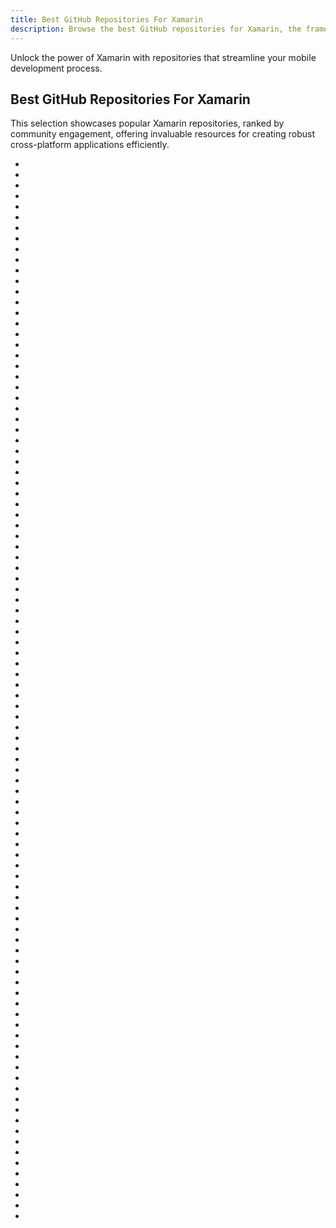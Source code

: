 ```yaml
---
title: Best GitHub Repositories For Xamarin
description: Browse the best GitHub repositories for Xamarin, the framework for building cross-platform mobile apps.
---
```

Unlock the power of Xamarin with repositories that streamline your mobile development process.

## Best GitHub Repositories For Xamarin

This selection showcases popular Xamarin repositories, ranked by community engagement, offering invaluable resources for creating robust cross-platform applications efficiently.

- <Badge owner="AvaloniaUI" repoName="Avalonia" stars="https://img.shields.io/github/stars/AvaloniaUI/Avalonia?style=flat&logoSize=auto" forks="https://img.shields.io/github/forks/AvaloniaUI/Avalonia?style=flat&logoSize=auto"/>
- <Badge owner="dotnet-architecture" repoName="eShopOnContainers" stars="https://img.shields.io/github/stars/dotnet-architecture/eShopOnContainers?style=flat&logoSize=auto" forks="https://img.shields.io/github/forks/dotnet-architecture/eShopOnContainers?style=flat&logoSize=auto"/>
- <Badge owner="CodeHubApp" repoName="CodeHub" stars="https://img.shields.io/github/stars/CodeHubApp/CodeHub?style=flat&logoSize=auto" forks="https://img.shields.io/github/forks/CodeHubApp/CodeHub?style=flat&logoSize=auto"/>
- <Badge owner="mono" repoName="mono" stars="https://img.shields.io/github/stars/mono/mono?style=flat&logoSize=auto" forks="https://img.shields.io/github/forks/mono/mono?style=flat&logoSize=auto"/>
- <Badge owner="unoplatform" repoName="uno" stars="https://img.shields.io/github/stars/unoplatform/uno?style=flat&logoSize=auto" forks="https://img.shields.io/github/forks/unoplatform/uno?style=flat&logoSize=auto"/>
- <Badge owner="reactiveui" repoName="refit" stars="https://img.shields.io/github/stars/reactiveui/refit?style=flat&logoSize=auto" forks="https://img.shields.io/github/forks/reactiveui/refit?style=flat&logoSize=auto"/>
- <Badge owner="reactiveui" repoName="ReactiveUI" stars="https://img.shields.io/github/stars/reactiveui/ReactiveUI?style=flat&logoSize=auto" forks="https://img.shields.io/github/forks/reactiveui/ReactiveUI?style=flat&logoSize=auto"/>
- <Badge owner="PrismLibrary" repoName="Prism" stars="https://img.shields.io/github/stars/PrismLibrary/Prism?style=flat&logoSize=auto" forks="https://img.shields.io/github/forks/PrismLibrary/Prism?style=flat&logoSize=auto"/>
- <Badge owner="NLog" repoName="NLog" stars="https://img.shields.io/github/stars/NLog/NLog?style=flat&logoSize=auto" forks="https://img.shields.io/github/forks/NLog/NLog?style=flat&logoSize=auto"/>
- <Badge owner="MessagePack-CSharp" repoName="MessagePack-CSharp" stars="https://img.shields.io/github/stars/MessagePack-CSharp/MessagePack-CSharp?style=flat&logoSize=auto" forks="https://img.shields.io/github/forks/MessagePack-CSharp/MessagePack-CSharp?style=flat&logoSize=auto"/>
- <Badge owner="xamarin" repoName="Xamarin.Forms" stars="https://img.shields.io/github/stars/xamarin/Xamarin.Forms?style=flat&logoSize=auto" forks="https://img.shields.io/github/forks/xamarin/Xamarin.Forms?style=flat&logoSize=auto"/>
- <Badge owner="mono" repoName="SkiaSharp" stars="https://img.shields.io/github/stars/mono/SkiaSharp?style=flat&logoSize=auto" forks="https://img.shields.io/github/forks/mono/SkiaSharp?style=flat&logoSize=auto"/>
- <Badge owner="beto-rodriguez" repoName="LiveCharts2" stars="https://img.shields.io/github/stars/beto-rodriguez/LiveCharts2?style=flat&logoSize=auto" forks="https://img.shields.io/github/forks/beto-rodriguez/LiveCharts2?style=flat&logoSize=auto"/>
- <Badge owner="xamarin" repoName="xamarin-forms-samples" stars="https://img.shields.io/github/stars/xamarin/xamarin-forms-samples?style=flat&logoSize=auto" forks="https://img.shields.io/github/forks/xamarin/xamarin-forms-samples?style=flat&logoSize=auto"/>
- <Badge owner="MvvmCross" repoName="MvvmCross" stars="https://img.shields.io/github/stars/MvvmCross/MvvmCross?style=flat&logoSize=auto" forks="https://img.shields.io/github/forks/MvvmCross/MvvmCross?style=flat&logoSize=auto"/>
- <Badge owner="migueldeicaza" repoName="TensorFlowSharp" stars="https://img.shields.io/github/stars/migueldeicaza/TensorFlowSharp?style=flat&logoSize=auto" forks="https://img.shields.io/github/forks/migueldeicaza/TensorFlowSharp?style=flat&logoSize=auto"/>
- <Badge owner="mono" repoName="CppSharp" stars="https://img.shields.io/github/stars/mono/CppSharp?style=flat&logoSize=auto" forks="https://img.shields.io/github/forks/mono/CppSharp?style=flat&logoSize=auto"/>
- <Badge owner="stratumauth" repoName="app" stars="https://img.shields.io/github/stars/stratumauth/app?style=flat&logoSize=auto" forks="https://img.shields.io/github/forks/stratumauth/app?style=flat&logoSize=auto"/>
- <Badge owner="Caliburn-Micro" repoName="Caliburn.Micro" stars="https://img.shields.io/github/stars/Caliburn-Micro/Caliburn.Micro?style=flat&logoSize=auto" forks="https://img.shields.io/github/forks/Caliburn-Micro/Caliburn.Micro?style=flat&logoSize=auto"/>
- <Badge owner="jsuarezruiz" repoName="xamarin-forms-goodlooking-UI" stars="https://img.shields.io/github/stars/jsuarezruiz/xamarin-forms-goodlooking-UI?style=flat&logoSize=auto" forks="https://img.shields.io/github/forks/jsuarezruiz/xamarin-forms-goodlooking-UI?style=flat&logoSize=auto"/>
- <Badge owner="xamarin" repoName="xamarin-macios" stars="https://img.shields.io/github/stars/xamarin/xamarin-macios?style=flat&logoSize=auto" forks="https://img.shields.io/github/forks/xamarin/xamarin-macios?style=flat&logoSize=auto"/>
- <Badge owner="reactiveui" repoName="Akavache" stars="https://img.shields.io/github/stars/reactiveui/Akavache?style=flat&logoSize=auto" forks="https://img.shields.io/github/forks/reactiveui/Akavache?style=flat&logoSize=auto"/>
- <Badge owner="neuecc" repoName="Utf8Json" stars="https://img.shields.io/github/stars/neuecc/Utf8Json?style=flat&logoSize=auto" forks="https://img.shields.io/github/forks/neuecc/Utf8Json?style=flat&logoSize=auto"/>
- <Badge owner="NLua" repoName="NLua" stars="https://img.shields.io/github/stars/NLua/NLua?style=flat&logoSize=auto" forks="https://img.shields.io/github/forks/NLua/NLua?style=flat&logoSize=auto"/>
- <Badge owner="microcharts-dotnet" repoName="Microcharts" stars="https://img.shields.io/github/stars/microcharts-dotnet/Microcharts?style=flat&logoSize=auto" forks="https://img.shields.io/github/forks/microcharts-dotnet/Microcharts?style=flat&logoSize=auto"/>
- <Badge owner="xamarin" repoName="XamarinComponents" stars="https://img.shields.io/github/stars/xamarin/XamarinComponents?style=flat&logoSize=auto" forks="https://img.shields.io/github/forks/xamarin/XamarinComponents?style=flat&logoSize=auto"/>
- <Badge owner="XamSome" repoName="awesome-xamarin" stars="https://img.shields.io/github/stars/XamSome/awesome-xamarin?style=flat&logoSize=auto" forks="https://img.shields.io/github/forks/XamSome/awesome-xamarin?style=flat&logoSize=auto"/>
- <Badge owner="microsoft" repoName="AdaptiveCards" stars="https://img.shields.io/github/stars/microsoft/AdaptiveCards?style=flat&logoSize=auto" forks="https://img.shields.io/github/forks/microsoft/AdaptiveCards?style=flat&logoSize=auto"/>
- <Badge owner="xamarin" repoName="ios-samples" stars="https://img.shields.io/github/stars/xamarin/ios-samples?style=flat&logoSize=auto" forks="https://img.shields.io/github/forks/xamarin/ios-samples?style=flat&logoSize=auto"/>
- <Badge owner="xamarin" repoName="XamarinCommunityToolkit" stars="https://img.shields.io/github/stars/xamarin/XamarinCommunityToolkit?style=flat&logoSize=auto" forks="https://img.shields.io/github/forks/xamarin/XamarinCommunityToolkit?style=flat&logoSize=auto"/>
- <Badge owner="xamarin" repoName="Essentials" stars="https://img.shields.io/github/stars/xamarin/Essentials?style=flat&logoSize=auto" forks="https://img.shields.io/github/forks/xamarin/Essentials?style=flat&logoSize=auto"/>
- <Badge owner="videolan" repoName="libvlcsharp" stars="https://img.shields.io/github/stars/videolan/libvlcsharp?style=flat&logoSize=auto" forks="https://img.shields.io/github/forks/videolan/libvlcsharp?style=flat&logoSize=auto"/>
- <Badge owner="shinyorg" repoName="shiny" stars="https://img.shields.io/github/stars/shinyorg/shiny?style=flat&logoSize=auto" forks="https://img.shields.io/github/forks/shinyorg/shiny?style=flat&logoSize=auto"/>
- <Badge owner="luberda-molinet" repoName="FFImageLoading" stars="https://img.shields.io/github/stars/luberda-molinet/FFImageLoading?style=flat&logoSize=auto" forks="https://img.shields.io/github/forks/luberda-molinet/FFImageLoading?style=flat&logoSize=auto"/>
- <Badge owner="moonsharp-devs" repoName="moonsharp" stars="https://img.shields.io/github/stars/moonsharp-devs/moonsharp?style=flat&logoSize=auto" forks="https://img.shields.io/github/forks/moonsharp-devs/moonsharp?style=flat&logoSize=auto"/>
- <Badge owner="jamesmontemagno" repoName="Xamarin.Plugins" stars="https://img.shields.io/github/stars/jamesmontemagno/Xamarin.Plugins?style=flat&logoSize=auto" forks="https://img.shields.io/github/forks/jamesmontemagno/Xamarin.Plugins?style=flat&logoSize=auto"/>
- <Badge owner="realm" repoName="realm-dotnet" stars="https://img.shields.io/github/stars/realm/realm-dotnet?style=flat&logoSize=auto" forks="https://img.shields.io/github/forks/realm/realm-dotnet?style=flat&logoSize=auto"/>
- <Badge owner="jsuarezruiz" repoName="awesome-xamarin-forms" stars="https://img.shields.io/github/stars/jsuarezruiz/awesome-xamarin-forms?style=flat&logoSize=auto" forks="https://img.shields.io/github/forks/jsuarezruiz/awesome-xamarin-forms?style=flat&logoSize=auto"/>
- <Badge owner="Mapsui" repoName="Mapsui" stars="https://img.shields.io/github/stars/Mapsui/Mapsui?style=flat&logoSize=auto" forks="https://img.shields.io/github/forks/Mapsui/Mapsui?style=flat&logoSize=auto"/>
- <Badge owner="Baseflow" repoName="LottieXamarin" stars="https://img.shields.io/github/stars/Baseflow/LottieXamarin?style=flat&logoSize=auto" forks="https://img.shields.io/github/forks/Baseflow/LottieXamarin?style=flat&logoSize=auto"/>
- <Badge owner="aloisdeniel" repoName="awesome-monogame" stars="https://img.shields.io/github/stars/aloisdeniel/awesome-monogame?style=flat&logoSize=auto" forks="https://img.shields.io/github/forks/aloisdeniel/awesome-monogame?style=flat&logoSize=auto"/>
- <Badge owner="unosquare" repoName="ffmediaelement" stars="https://img.shields.io/github/stars/unosquare/ffmediaelement?style=flat&logoSize=auto" forks="https://img.shields.io/github/forks/unosquare/ffmediaelement?style=flat&logoSize=auto"/>
- <Badge owner="lbugnion" repoName="mvvmlight" stars="https://img.shields.io/github/stars/lbugnion/mvvmlight?style=flat&logoSize=auto" forks="https://img.shields.io/github/forks/lbugnion/mvvmlight?style=flat&logoSize=auto"/>
- <Badge owner="rotorgames" repoName="Rg.Plugins.Popup" stars="https://img.shields.io/github/stars/rotorgames/Rg.Plugins.Popup?style=flat&logoSize=auto" forks="https://img.shields.io/github/forks/rotorgames/Rg.Plugins.Popup?style=flat&logoSize=auto"/>
- <Badge owner="ststeiger" repoName="PdfSharpCore" stars="https://img.shields.io/github/stars/ststeiger/PdfSharpCore?style=flat&logoSize=auto" forks="https://img.shields.io/github/forks/ststeiger/PdfSharpCore?style=flat&logoSize=auto"/>
- <Badge owner="Redth" repoName="ZXing.Net.Mobile" stars="https://img.shields.io/github/stars/Redth/ZXing.Net.Mobile?style=flat&logoSize=auto" forks="https://img.shields.io/github/forks/Redth/ZXing.Net.Mobile?style=flat&logoSize=auto"/>
- <Badge owner="syncfusion" repoName="essential-ui-kit-for-xamarin.forms" stars="https://img.shields.io/github/stars/syncfusion/essential-ui-kit-for-xamarin.forms?style=flat&logoSize=auto" forks="https://img.shields.io/github/forks/syncfusion/essential-ui-kit-for-xamarin.forms?style=flat&logoSize=auto"/>
- <Badge owner="dadhi" repoName="DryIoc" stars="https://img.shields.io/github/stars/dadhi/DryIoc?style=flat&logoSize=auto" forks="https://img.shields.io/github/forks/dadhi/DryIoc?style=flat&logoSize=auto"/>
- <Badge owner="linvi" repoName="tweetinvi" stars="https://img.shields.io/github/stars/linvi/tweetinvi?style=flat&logoSize=auto" forks="https://img.shields.io/github/forks/linvi/tweetinvi?style=flat&logoSize=auto"/>
- <Badge owner="vpnhood" repoName="VpnHood" stars="https://img.shields.io/github/stars/vpnhood/VpnHood?style=flat&logoSize=auto" forks="https://img.shields.io/github/forks/vpnhood/VpnHood?style=flat&logoSize=auto"/>
- <Badge owner="prajjwaldimri" repoName="GithubXamarin" stars="https://img.shields.io/github/stars/prajjwaldimri/GithubXamarin?style=flat&logoSize=auto" forks="https://img.shields.io/github/forks/prajjwaldimri/GithubXamarin?style=flat&logoSize=auto"/>
- <Badge owner="mariuszgromada" repoName="MathParser.org-mXparser" stars="https://img.shields.io/github/stars/mariuszgromada/MathParser.org-mXparser?style=flat&logoSize=auto" forks="https://img.shields.io/github/forks/mariuszgromada/MathParser.org-mXparser?style=flat&logoSize=auto"/>
- <Badge owner="runceel" repoName="ReactiveProperty" stars="https://img.shields.io/github/stars/runceel/ReactiveProperty?style=flat&logoSize=auto" forks="https://img.shields.io/github/forks/runceel/ReactiveProperty?style=flat&logoSize=auto"/>
- <Badge owner="Catel" repoName="Catel" stars="https://img.shields.io/github/stars/Catel/Catel?style=flat&logoSize=auto" forks="https://img.shields.io/github/forks/Catel/Catel?style=flat&logoSize=auto"/>
- <Badge owner="sthewissen" repoName="Xamarin.Forms.PancakeView" stars="https://img.shields.io/github/stars/sthewissen/Xamarin.Forms.PancakeView?style=flat&logoSize=auto" forks="https://img.shields.io/github/forks/sthewissen/Xamarin.Forms.PancakeView?style=flat&logoSize=auto"/>
- <Badge owner="HenJigg" repoName="wpf-abp" stars="https://img.shields.io/github/stars/HenJigg/wpf-abp?style=flat&logoSize=auto" forks="https://img.shields.io/github/forks/HenJigg/wpf-abp?style=flat&logoSize=auto"/>
- <Badge owner="dotnet-bluetooth-le" repoName="dotnet-bluetooth-le" stars="https://img.shields.io/github/stars/dotnet-bluetooth-le/dotnet-bluetooth-le?style=flat&logoSize=auto" forks="https://img.shields.io/github/forks/dotnet-bluetooth-le/dotnet-bluetooth-le?style=flat&logoSize=auto"/>
- <Badge owner="inthehand" repoName="32feet" stars="https://img.shields.io/github/stars/inthehand/32feet?style=flat&logoSize=auto" forks="https://img.shields.io/github/forks/inthehand/32feet?style=flat&logoSize=auto"/>
- <Badge owner="Baseflow" repoName="XamarinMediaManager" stars="https://img.shields.io/github/stars/Baseflow/XamarinMediaManager?style=flat&logoSize=auto" forks="https://img.shields.io/github/forks/Baseflow/XamarinMediaManager?style=flat&logoSize=auto"/>
- <Badge owner="mono" repoName="Embeddinator-4000" stars="https://img.shields.io/github/stars/mono/Embeddinator-4000?style=flat&logoSize=auto" forks="https://img.shields.io/github/forks/mono/Embeddinator-4000?style=flat&logoSize=auto"/>
- <Badge owner="VincentH-Net" repoName="CSharpForMarkup" stars="https://img.shields.io/github/stars/VincentH-Net/CSharpForMarkup?style=flat&logoSize=auto" forks="https://img.shields.io/github/forks/VincentH-Net/CSharpForMarkup?style=flat&logoSize=auto"/>
- <Badge owner="VladislavAntonyuk" repoName="MauiSamples" stars="https://img.shields.io/github/stars/VladislavAntonyuk/MauiSamples?style=flat&logoSize=auto" forks="https://img.shields.io/github/forks/VladislavAntonyuk/MauiSamples?style=flat&logoSize=auto"/>
- <Badge owner="chayxana" repoName="Restaurant-App" stars="https://img.shields.io/github/stars/chayxana/Restaurant-App?style=flat&logoSize=auto" forks="https://img.shields.io/github/forks/chayxana/Restaurant-App?style=flat&logoSize=auto"/>
- <Badge owner="brminnick" repoName="GitTrends" stars="https://img.shields.io/github/stars/brminnick/GitTrends?style=flat&logoSize=auto" forks="https://img.shields.io/github/forks/brminnick/GitTrends?style=flat&logoSize=auto"/>
- <Badge owner="xamarin" repoName="xamarin-forms-book-samples" stars="https://img.shields.io/github/stars/xamarin/xamarin-forms-book-samples?style=flat&logoSize=auto" forks="https://img.shields.io/github/forks/xamarin/xamarin-forms-book-samples?style=flat&logoSize=auto"/>
- <Badge owner="xamarinhq" repoName="app-conference" stars="https://img.shields.io/github/stars/xamarinhq/app-conference?style=flat&logoSize=auto" forks="https://img.shields.io/github/forks/xamarinhq/app-conference?style=flat&logoSize=auto"/>
- <Badge owner="kwsch" repoName="PKHeX.Mobile" stars="https://img.shields.io/github/stars/kwsch/PKHeX.Mobile?style=flat&logoSize=auto" forks="https://img.shields.io/github/forks/kwsch/PKHeX.Mobile?style=flat&logoSize=auto"/>
- <Badge owner="jbe2277" repoName="waf" stars="https://img.shields.io/github/stars/jbe2277/waf?style=flat&logoSize=auto" forks="https://img.shields.io/github/forks/jbe2277/waf?style=flat&logoSize=auto"/>
- <Badge owner="jamesmontemagno" repoName="MediaPlugin" stars="https://img.shields.io/github/stars/jamesmontemagno/MediaPlugin?style=flat&logoSize=auto" forks="https://img.shields.io/github/forks/jamesmontemagno/MediaPlugin?style=flat&logoSize=auto"/>
- <Badge owner="AndreiMisiukevich" repoName="CardView" stars="https://img.shields.io/github/stars/AndreiMisiukevich/CardView?style=flat&logoSize=auto" forks="https://img.shields.io/github/forks/AndreiMisiukevich/CardView?style=flat&logoSize=auto"/>
- <Badge owner="bugthesystem" repoName="FireSharp" stars="https://img.shields.io/github/stars/bugthesystem/FireSharp?style=flat&logoSize=auto" forks="https://img.shields.io/github/forks/bugthesystem/FireSharp?style=flat&logoSize=auto"/>
- <Badge owner="nearby-sharing" repoName="android" stars="https://img.shields.io/github/stars/nearby-sharing/android?style=flat&logoSize=auto" forks="https://img.shields.io/github/forks/nearby-sharing/android?style=flat&logoSize=auto"/>
- <Badge owner="dotnet" repoName="Microsoft.Maui.Graphics" stars="https://img.shields.io/github/stars/dotnet/Microsoft.Maui.Graphics?style=flat&logoSize=auto" forks="https://img.shields.io/github/forks/dotnet/Microsoft.Maui.Graphics?style=flat&logoSize=auto"/>
- <Badge owner="dotnet" repoName="Microsoft.Maui.Graphics.Controls" stars="https://img.shields.io/github/stars/dotnet/Microsoft.Maui.Graphics.Controls?style=flat&logoSize=auto" forks="https://img.shields.io/github/forks/dotnet/Microsoft.Maui.Graphics.Controls?style=flat&logoSize=auto"/>
- <Badge owner="Baseflow" repoName="XF-Material-Library" stars="https://img.shields.io/github/stars/Baseflow/XF-Material-Library?style=flat&logoSize=auto" forks="https://img.shields.io/github/forks/Baseflow/XF-Material-Library?style=flat&logoSize=auto"/>
- <Badge owner="jfversluis" repoName="learn-dotnet-maui" stars="https://img.shields.io/github/stars/jfversluis/learn-dotnet-maui?style=flat&logoSize=auto" forks="https://img.shields.io/github/forks/jfversluis/learn-dotnet-maui?style=flat&logoSize=auto"/>
- <Badge owner="aloneguid" repoName="parquet-dotnet" stars="https://img.shields.io/github/stars/aloneguid/parquet-dotnet?style=flat&logoSize=auto" forks="https://img.shields.io/github/forks/aloneguid/parquet-dotnet?style=flat&logoSize=auto"/>
- <Badge owner="rid00z" repoName="FreshMvvm" stars="https://img.shields.io/github/stars/rid00z/FreshMvvm?style=flat&logoSize=auto" forks="https://img.shields.io/github/forks/rid00z/FreshMvvm?style=flat&logoSize=auto"/>
- <Badge owner="roubachof" repoName="Sharpnado.Presentation.Forms" stars="https://img.shields.io/github/stars/roubachof/Sharpnado.Presentation.Forms?style=flat&logoSize=auto" forks="https://img.shields.io/github/forks/roubachof/Sharpnado.Presentation.Forms?style=flat&logoSize=auto"/>
- <Badge owner="enisn" repoName="Xamarin.Forms.InputKit" stars="https://img.shields.io/github/stars/enisn/Xamarin.Forms.InputKit?style=flat&logoSize=auto" forks="https://img.shields.io/github/forks/enisn/Xamarin.Forms.InputKit?style=flat&logoSize=auto"/>
- <Badge owner="xamarin" repoName="docs-archive" stars="https://img.shields.io/github/stars/xamarin/docs-archive?style=flat&logoSize=auto" forks="https://img.shields.io/github/forks/xamarin/docs-archive?style=flat&logoSize=auto"/>
- <Badge owner="dwmkerr" repoName="app-icon" stars="https://img.shields.io/github/stars/dwmkerr/app-icon?style=flat&logoSize=auto" forks="https://img.shields.io/github/forks/dwmkerr/app-icon?style=flat&logoSize=auto"/>
- <Badge owner="amay077" repoName="Xamarin.Forms.GoogleMaps" stars="https://img.shields.io/github/stars/amay077/Xamarin.Forms.GoogleMaps?style=flat&logoSize=auto" forks="https://img.shields.io/github/forks/amay077/Xamarin.Forms.GoogleMaps?style=flat&logoSize=auto"/>
- <Badge owner="junian" repoName="Standard.Licensing" stars="https://img.shields.io/github/stars/junian/Standard.Licensing?style=flat&logoSize=auto" forks="https://img.shields.io/github/forks/junian/Standard.Licensing?style=flat&logoSize=auto"/>
- <Badge owner="microsoft" repoName="SmartHotel360-Mobile" stars="https://img.shields.io/github/stars/microsoft/SmartHotel360-Mobile?style=flat&logoSize=auto" forks="https://img.shields.io/github/forks/microsoft/SmartHotel360-Mobile?style=flat&logoSize=auto"/>
- <Badge owner="xamarin" repoName="Xamarin.Auth" stars="https://img.shields.io/github/stars/xamarin/Xamarin.Auth?style=flat&logoSize=auto" forks="https://img.shields.io/github/forks/xamarin/Xamarin.Auth?style=flat&logoSize=auto"/>
- <Badge owner="hhblaze" repoName="DBreeze" stars="https://img.shields.io/github/stars/hhblaze/DBreeze?style=flat&logoSize=auto" forks="https://img.shields.io/github/forks/hhblaze/DBreeze?style=flat&logoSize=auto"/>
- <Badge owner="maxim-saplin" repoName="CrossPlatformDiskTest" stars="https://img.shields.io/github/stars/maxim-saplin/CrossPlatformDiskTest?style=flat&logoSize=auto" forks="https://img.shields.io/github/forks/maxim-saplin/CrossPlatformDiskTest?style=flat&logoSize=auto"/>
- <Badge owner="ProfessionalCSharp" repoName="ProfessionalCSharp7" stars="https://img.shields.io/github/stars/ProfessionalCSharp/ProfessionalCSharp7?style=flat&logoSize=auto" forks="https://img.shields.io/github/forks/ProfessionalCSharp/ProfessionalCSharp7?style=flat&logoSize=auto"/>
- <Badge owner="smstuebe" repoName="xamarin-fingerprint" stars="https://img.shields.io/github/stars/smstuebe/xamarin-fingerprint?style=flat&logoSize=auto" forks="https://img.shields.io/github/forks/smstuebe/xamarin-fingerprint?style=flat&logoSize=auto"/>
- <Badge owner="RadekVyM" repoName="MarvelousMAUI" stars="https://img.shields.io/github/stars/RadekVyM/MarvelousMAUI?style=flat&logoSize=auto" forks="https://img.shields.io/github/forks/RadekVyM/MarvelousMAUI?style=flat&logoSize=auto"/>
- <Badge owner="roubachof" repoName="Sharpnado.Tabs" stars="https://img.shields.io/github/stars/roubachof/Sharpnado.Tabs?style=flat&logoSize=auto" forks="https://img.shields.io/github/forks/roubachof/Sharpnado.Tabs?style=flat&logoSize=auto"/>
- <Badge owner="takuya-takeuchi" repoName="DlibDotNet" stars="https://img.shields.io/github/stars/takuya-takeuchi/DlibDotNet?style=flat&logoSize=auto" forks="https://img.shields.io/github/forks/takuya-takeuchi/DlibDotNet?style=flat&logoSize=auto"/>
- <Badge owner="conceptdev" repoName="xamarin-forms-samples" stars="https://img.shields.io/github/stars/conceptdev/xamarin-forms-samples?style=flat&logoSize=auto" forks="https://img.shields.io/github/forks/conceptdev/xamarin-forms-samples?style=flat&logoSize=auto"/>
- <Badge owner="wcoder" repoName="open-source-xamarin-apps" stars="https://img.shields.io/github/stars/wcoder/open-source-xamarin-apps?style=flat&logoSize=auto" forks="https://img.shields.io/github/forks/wcoder/open-source-xamarin-apps?style=flat&logoSize=auto"/>
- <Badge owner="jsuarezruiz" repoName="Xamanimation" stars="https://img.shields.io/github/stars/jsuarezruiz/Xamanimation?style=flat&logoSize=auto" forks="https://img.shields.io/github/forks/jsuarezruiz/Xamanimation?style=flat&logoSize=auto"/>
- <Badge owner="HorusSoftwareUY" repoName="Xamarin.Forms.Skeleton" stars="https://img.shields.io/github/stars/HorusSoftwareUY/Xamarin.Forms.Skeleton?style=flat&logoSize=auto" forks="https://img.shields.io/github/forks/HorusSoftwareUY/Xamarin.Forms.Skeleton?style=flat&logoSize=auto"/>
- <Badge owner="alexrainman" repoName="CarouselView" stars="https://img.shields.io/github/stars/alexrainman/CarouselView?style=flat&logoSize=auto" forks="https://img.shields.io/github/forks/alexrainman/CarouselView?style=flat&logoSize=auto"/>
- <Badge owner="jsuarezruiz" repoName="TemplateUI" stars="https://img.shields.io/github/stars/jsuarezruiz/TemplateUI?style=flat&logoSize=auto" forks="https://img.shields.io/github/forks/jsuarezruiz/TemplateUI?style=flat&logoSize=auto"/>
- <Badge owner="thudugala" repoName="Plugin.LocalNotification" stars="https://img.shields.io/github/stars/thudugala/Plugin.LocalNotification?style=flat&logoSize=auto" forks="https://img.shields.io/github/forks/thudugala/Plugin.LocalNotification?style=flat&logoSize=auto"/>